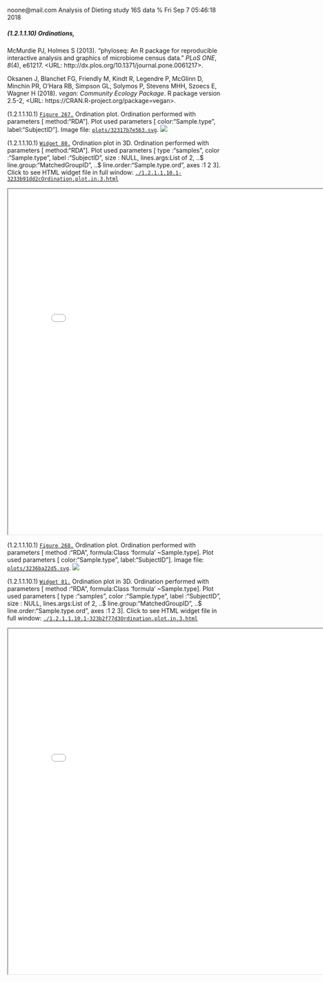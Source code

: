 noone@mail.com
Analysis of Dieting study 16S data
% Fri Sep  7 05:46:18 2018



##### \(1.2.1.1.10\) Ordinations, 



McMurdie PJ, Holmes S (2013). “phyloseq: An R package for reproducible interactive analysis and graphics of microbiome census data.” _PLoS
ONE_, *8*(4), e61217. <URL: http://dx.plos.org/10.1371/journal.pone.0061217>.


Oksanen J, Blanchet FG, Friendly M, Kindt R, Legendre P, McGlinn D, Minchin PR, O'Hara RB, Simpson GL, Solymos P, Stevens MHH, Szoecs E, Wagner
H (2018). _vegan: Community Ecology Package_. R package version 2.5-2, <URL: https://CRAN.R-project.org/package=vegan>.





\(1.2.1.1.10.1\) <a name="figure.267"></a>[`Figure 267.`](#figure.267) Ordination plot. Ordination performed with parameters [ method:"RDA"]. 
               Plot used parameters [ color:"Sample.type", label:"SubjectID"].  Image file: [`plots/32317b7e563.svg`](plots/32317b7e563.svg).
![](plots/32317b7e563.svg)




\(1.2.1.1.10.1\) <a name="widget.80"></a>[`Widget 80.`](#widget.80) Ordination plot in 3D. Ordination performed with parameters [ method:"RDA"]. 
               Plot used parameters [ type      :"samples", color     :"Sample.type", label     :"SubjectID", size      : NULL, lines.args:List of 2,  ..$ line.group:"MatchedGroupID",  ..$ line.order:"Sample.type.ord", axes      :1 2 3]. Click to see HTML widget file in full window: [`./1.2.1.1.10.1-3233b91dd2cOrdination.plot.in.3.html`](./1.2.1.1.10.1-3233b91dd2cOrdination.plot.in.3.html)



<iframe src="./1.2.1.1.10.1-3233b91dd2cOrdination.plot.in.3.html" width="800" height="800"> </iframe>




\(1.2.1.1.10.1\) <a name="figure.268"></a>[`Figure 268.`](#figure.268) Ordination plot. Ordination performed with parameters [ method :"RDA", formula:Class 'formula' ~Sample.type]. 
               Plot used parameters [ color:"Sample.type", label:"SubjectID"].  Image file: [`plots/3236ba22d5.svg`](plots/3236ba22d5.svg).
![](plots/3236ba22d5.svg)




\(1.2.1.1.10.1\) <a name="widget.81"></a>[`Widget 81.`](#widget.81) Ordination plot in 3D. Ordination performed with parameters [ method :"RDA", formula:Class 'formula' ~Sample.type]. 
               Plot used parameters [ type      :"samples", color     :"Sample.type", label     :"SubjectID", size      : NULL, lines.args:List of 2,  ..$ line.group:"MatchedGroupID",  ..$ line.order:"Sample.type.ord", axes      :1 2 3]. Click to see HTML widget file in full window: [`./1.2.1.1.10.1-323b2f77d3Ordination.plot.in.3.html`](./1.2.1.1.10.1-323b2f77d3Ordination.plot.in.3.html)



<iframe src="./1.2.1.1.10.1-323b2f77d3Ordination.plot.in.3.html" width="800" height="800"> </iframe>